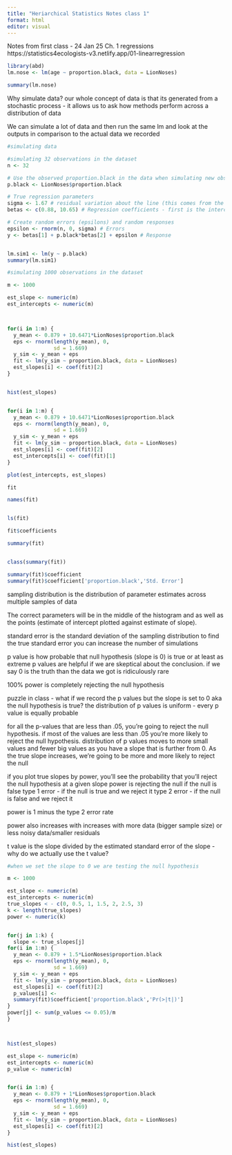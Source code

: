 ```yaml
---
title: "Heriarchical Statistics Notes class 1"
format: html
editor: visual
---
```


Notes from first class - 24 Jan 25 Ch. 1 regressions https://statistics4ecologists-v3.netlify.app/01-linearregression

```r
library(abd)
lm.nose <- lm(age ~ proportion.black, data = LionNoses)

summary(lm.nose)
```

Why simulate data? our whole concept of data is that its generated from a stochastic process - it allows us to ask how methods perform across a distribution of data

We can simulate a lot of data and then run the same lm and look at the outputs in comparison to the actual data we recorded 


```r
#simulating data

#simulating 32 observations in the dataset
n <- 32 

# Use the observed proportion.black in the data when simulating new observations 
p.black <- LionNoses$proportion.black 

# True regression parameters
sigma <- 1.67 # residual variation about the line (this comes from the "Residual standard error term - 3rd line from the bottom (use this for the sd term))
betas <- c(0.88, 10.65) # Regression coefficients - first is the intercept estimate and the second is the slope 

# Create random errors (epsilons) and random responses
epsilon <- rnorm(n, 0, sigma) # Errors
y <- betas[1] + p.black*betas[2] + epsilon # Response


lm.sim1 <- lm(y ~ p.black)
summary(lm.sim1)
```



```r
#simulating 1000 observations in the dataset

m <- 1000

est_slope <- numeric(m)
est_intercepts <- numeric(m)



for(i in 1:m) {
  y_mean <- 0.879 + 10.6471*LionNoses$proportion.black
  eps <- rnorm(length(y_mean), 0,
               sd = 1.669)
  y_sim <- y_mean + eps
  fit <- lm(y_sim ~ proportion.black, data = LionNoses)
  est_slopes[i] <- coef(fit)[2]
}


hist(est_slopes)


for(i in 1:m) {
  y_mean <- 0.879 + 10.6471*LionNoses$proportion.black
  eps <- rnorm(length(y_mean), 0,
               sd = 1.669)
  y_sim <- y_mean + eps
  fit <- lm(y_sim ~ proportion.black, data = LionNoses)
  est_slopes[i] <- coef(fit)[2]
  est_intercepts[i] <- coef(fit)[1]
}

plot(est_intercepts, est_slopes)

fit

names(fit)


ls(fit)

fit$coefficients

summary(fit)


class(summary(fit))

summary(fit)$coefficient
summary(fit)$coefficient['proportion.black','Std. Error']
```


sampling distribution is the distribution of parameter estimates across multiple samples of data


The correct parameters will be in the middle of the histogram and as well as the points (estimate of intercept plotted against estimate of slope). 



standard error is the standard deviation of the sampling distribution 
to find the true standard error you can increase the number of simulations 


p value is how probable that null hypothesis (slope is 0) is true or at least as extreme
p values are helpful if we are skeptical about the conclusion. if we say 0 is the truth than the data we got is ridiculously rare 

100% power is completely rejecting the null hypothesis 

puzzle in class - what if we record the p values but the slope is set to 0 aka the null hypothesis is true?
the distribution of p values is uniform - every p value is equally probable 

for all the p-values that are less than .05, you're going to reject the null hypothesis. if most of the values are less than .05 you're more likely to reject the null hypothesis. distribution of p values moves to more small values and fewer big values as you have a slope that is further from 0. As the true slope increases, we're going to be more and more likely to reject the null




if you plot true slopes by power, you'll see the probability that you'll reject the null hypothesis at a given slope 
power is rejecting the null if the null is false
type 1 error - if the null is true and we reject it
type 2 error - if the null is false and we reject it 

power is 1 minus the type 2 error rate

power also increases with increases with more data (bigger sample size) or less noisy data/smaller residuals 


t value is the slope divided by the estimated standard error of the slope - why do we actually use the t value? 

```r
#when we set the slope to 0 we are testing the null hypothesis 

m <- 1000

est_slope <- numeric(m)
est_intercepts <- numeric(m)
true_slopes < - c(0, 0.5, 1, 1.5, 2, 2.5, 3)
k <- length(true_slopes)
power <- numeric(k)


for(j in 1:k) {
  slope <- true_slopes[j]
for(i in 1:m) {
  y_mean <- 0.879 + 1.5*LionNoses$proportion.black
  eps <- rnorm(length(y_mean), 0,
               sd = 1.669)
  y_sim <- y_mean + eps
  fit <- lm(y_sim ~ proportion.black, data = LionNoses)
  est_slopes[i] <- coef(fit)[2]
  p_values[i] <-
  summary(fit)$coefficient['proportion.black','Pr(>|t|)']
}
power[j] <- sum(p_values <= 0.05)/m
}



hist(est_slopes)
```

```r

est_slope <- numeric(m)
est_intercepts <- numeric(m)
p_value <- numeric(m)


for(i in 1:m) {
  y_mean <- 0.879 + 1*LionNoses$proportion.black
  eps <- rnorm(length(y_mean), 0,
               sd = 1.669)
  y_sim <- y_mean + eps
  fit <- lm(y_sim ~ proportion.black, data = LionNoses)
  est_slopes[i] <- coef(fit)[2]
}

hist(est_slopes)
```

